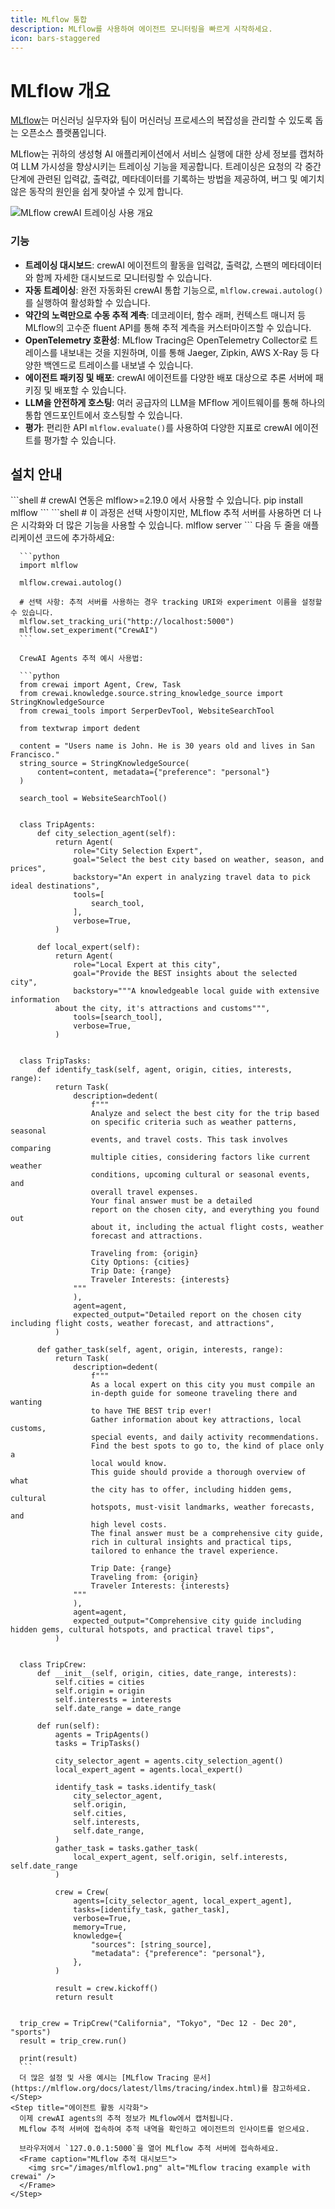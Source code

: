 ```yaml
---
title: MLflow 통합
description: MLflow를 사용하여 에이전트 모니터링을 빠르게 시작하세요.
icon: bars-staggered
---
```


# MLflow 개요

[MLflow](https://mlflow.org/)는 머신러닝 실무자와 팀이 머신러닝 프로세스의 복잡성을 관리할 수 있도록 돕는 오픈소스 플랫폼입니다.

MLflow는 귀하의 생성형 AI 애플리케이션에서 서비스 실행에 대한 상세 정보를 캡처하여 LLM 가시성을 향상시키는 트레이싱 기능을 제공합니다.
트레이싱은 요청의 각 중간 단계에 관련된 입력값, 출력값, 메타데이터를 기록하는 방법을 제공하여, 버그 및 예기치 않은 동작의 원인을 쉽게 찾아낼 수 있게 합니다.

![MLflow crewAI 트레이싱 사용 개요](/images/mlflow-tracing.gif)

### 기능

- **트레이싱 대시보드**: crewAI 에이전트의 활동을 입력값, 출력값, 스팬의 메타데이터와 함께 자세한 대시보드로 모니터링할 수 있습니다.
- **자동 트레이싱**: 완전 자동화된 crewAI 통합 기능으로, `mlflow.crewai.autolog()`를 실행하여 활성화할 수 있습니다.
- **약간의 노력만으로 수동 추적 계측**: 데코레이터, 함수 래퍼, 컨텍스트 매니저 등 MLflow의 고수준 fluent API를 통해 추적 계측을 커스터마이즈할 수 있습니다.
- **OpenTelemetry 호환성**: MLflow Tracing은 OpenTelemetry Collector로 트레이스를 내보내는 것을 지원하며, 이를 통해 Jaeger, Zipkin, AWS X-Ray 등 다양한 백엔드로 트레이스를 내보낼 수 있습니다.
- **에이전트 패키징 및 배포**: crewAI 에이전트를 다양한 배포 대상으로 추론 서버에 패키징 및 배포할 수 있습니다.
- **LLM을 안전하게 호스팅**: 여러 공급자의 LLM을 MFflow 게이트웨이를 통해 하나의 통합 엔드포인트에서 호스팅할 수 있습니다.
- **평가**: 편리한 API `mlflow.evaluate()`를 사용하여 다양한 지표로 crewAI 에이전트를 평가할 수 있습니다.

## 설치 안내

<Steps>
    <Step title="MLflow 패키지 설치">
      ```shell
      # crewAI 연동은 mlflow>=2.19.0 에서 사용할 수 있습니다.
      pip install mlflow
      ```
    </Step>
    <Step title="MLflow 추적 서버 시작">
      ```shell
      # 이 과정은 선택 사항이지만, MLflow 추적 서버를 사용하면 더 나은 시각화와 더 많은 기능을 사용할 수 있습니다.
      mlflow server
      ```
    </Step>
    <Step title="애플리케이션에서 MLflow 초기화">
      다음 두 줄을 애플리케이션 코드에 추가하세요:

      ```python
      import mlflow

      mlflow.crewai.autolog()

      # 선택 사항: 추적 서버를 사용하는 경우 tracking URI와 experiment 이름을 설정할 수 있습니다.
      mlflow.set_tracking_uri("http://localhost:5000")
      mlflow.set_experiment("CrewAI")
      ```

      CrewAI Agents 추적 예시 사용법:

      ```python
      from crewai import Agent, Crew, Task
      from crewai.knowledge.source.string_knowledge_source import StringKnowledgeSource
      from crewai_tools import SerperDevTool, WebsiteSearchTool

      from textwrap import dedent

      content = "Users name is John. He is 30 years old and lives in San Francisco."
      string_source = StringKnowledgeSource(
          content=content, metadata={"preference": "personal"}
      )

      search_tool = WebsiteSearchTool()


      class TripAgents:
          def city_selection_agent(self):
              return Agent(
                  role="City Selection Expert",
                  goal="Select the best city based on weather, season, and prices",
                  backstory="An expert in analyzing travel data to pick ideal destinations",
                  tools=[
                      search_tool,
                  ],
                  verbose=True,
              )

          def local_expert(self):
              return Agent(
                  role="Local Expert at this city",
                  goal="Provide the BEST insights about the selected city",
                  backstory="""A knowledgeable local guide with extensive information
              about the city, it's attractions and customs""",
                  tools=[search_tool],
                  verbose=True,
              )


      class TripTasks:
          def identify_task(self, agent, origin, cities, interests, range):
              return Task(
                  description=dedent(
                      f"""
                      Analyze and select the best city for the trip based
                      on specific criteria such as weather patterns, seasonal
                      events, and travel costs. This task involves comparing
                      multiple cities, considering factors like current weather
                      conditions, upcoming cultural or seasonal events, and
                      overall travel expenses.
                      Your final answer must be a detailed
                      report on the chosen city, and everything you found out
                      about it, including the actual flight costs, weather
                      forecast and attractions.

                      Traveling from: {origin}
                      City Options: {cities}
                      Trip Date: {range}
                      Traveler Interests: {interests}
                  """
                  ),
                  agent=agent,
                  expected_output="Detailed report on the chosen city including flight costs, weather forecast, and attractions",
              )

          def gather_task(self, agent, origin, interests, range):
              return Task(
                  description=dedent(
                      f"""
                      As a local expert on this city you must compile an
                      in-depth guide for someone traveling there and wanting
                      to have THE BEST trip ever!
                      Gather information about key attractions, local customs,
                      special events, and daily activity recommendations.
                      Find the best spots to go to, the kind of place only a
                      local would know.
                      This guide should provide a thorough overview of what
                      the city has to offer, including hidden gems, cultural
                      hotspots, must-visit landmarks, weather forecasts, and
                      high level costs.
                      The final answer must be a comprehensive city guide,
                      rich in cultural insights and practical tips,
                      tailored to enhance the travel experience.

                      Trip Date: {range}
                      Traveling from: {origin}
                      Traveler Interests: {interests}
                  """
                  ),
                  agent=agent,
                  expected_output="Comprehensive city guide including hidden gems, cultural hotspots, and practical travel tips",
              )


      class TripCrew:
          def __init__(self, origin, cities, date_range, interests):
              self.cities = cities
              self.origin = origin
              self.interests = interests
              self.date_range = date_range

          def run(self):
              agents = TripAgents()
              tasks = TripTasks()

              city_selector_agent = agents.city_selection_agent()
              local_expert_agent = agents.local_expert()

              identify_task = tasks.identify_task(
                  city_selector_agent,
                  self.origin,
                  self.cities,
                  self.interests,
                  self.date_range,
              )
              gather_task = tasks.gather_task(
                  local_expert_agent, self.origin, self.interests, self.date_range
              )

              crew = Crew(
                  agents=[city_selector_agent, local_expert_agent],
                  tasks=[identify_task, gather_task],
                  verbose=True,
                  memory=True,
                  knowledge={
                      "sources": [string_source],
                      "metadata": {"preference": "personal"},
                  },
              )

              result = crew.kickoff()
              return result


      trip_crew = TripCrew("California", "Tokyo", "Dec 12 - Dec 20", "sports")
      result = trip_crew.run()

      print(result)
      ```
      더 많은 설정 및 사용 예시는 [MLflow Tracing 문서](https://mlflow.org/docs/latest/llms/tracing/index.html)를 참고하세요.
    </Step>
    <Step title="에이전트 활동 시각화">
      이제 crewAI agents의 추적 정보가 MLflow에서 캡처됩니다.
      MLflow 추적 서버에 접속하여 추적 내역을 확인하고 에이전트의 인사이트를 얻으세요.

      브라우저에서 `127.0.0.1:5000`을 열어 MLflow 추적 서버에 접속하세요.
      <Frame caption="MLflow 추적 대시보드">
        <img src="/images/mlflow1.png" alt="MLflow tracing example with crewai" />
      </Frame>
    </Step>
</Steps>
